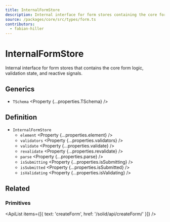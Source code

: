```yaml
---
title: InternalFormStore
description: Internal interface for form stores containing the core form logic and state.
source: /packages/core/src/types/form.ts
contributors:
  - fabian-hiller
---
```



# InternalFormStore

Internal interface for form stores that contains the core form logic, validation state, and reactive signals.

## Generics

- `TSchema` <Property {...properties.TSchema} />

## Definition

- `InternalFormStore`
  - `element` <Property {...properties.element} />
  - `validators` <Property {...properties.validators} />
  - `validate` <Property {...properties.validate} />
  - `revalidate` <Property {...properties.revalidate} />
  - `parse` <Property {...properties.parse} />
  - `isSubmitting` <Property {...properties.isSubmitting} />
  - `isSubmitted` <Property {...properties.isSubmitted} />
  - `isValidating` <Property {...properties.isValidating} />

## Related

### Primitives

<ApiList items={[{ text: 'createForm', href: '/solid/api/createForm/' }]} />
